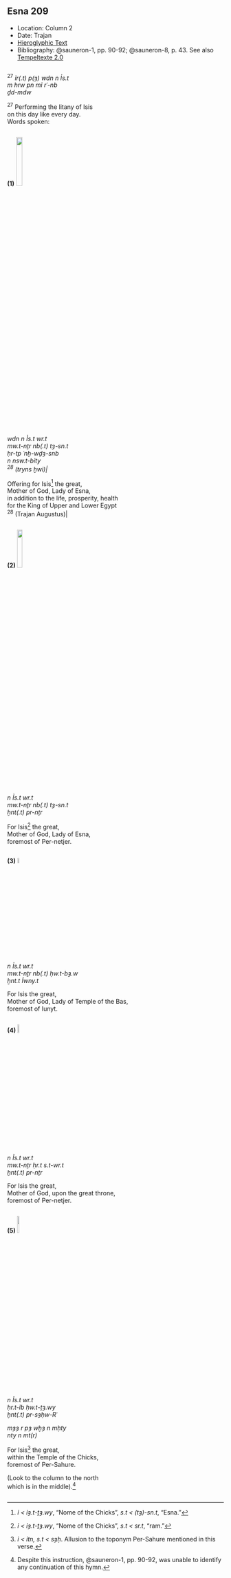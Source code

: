 ## Esna 209 {-}  
  
<style>  
  
  .col2 {  
    columns: 2 320px;         /* number of columns and width in pixels*/  
    -webkit-columns: 2 320px; /* chrome, safari */  
    -moz-columns: 2 320px;    /* firefox */  
    -webkit-column-break-inside: avoid;  
    -page-break-inside: avoid;  
    -break-inside: avoid;  
  }  
  
</style>  

- Location: Column 2
- Date: Trajan
- [Hieroglyphic Text](https://www.ifao.egnet.net/uploads/publications/enligne/Temples-Esna003.pdf#page=85){target="_blank"}  
- Bibliography: @sauneron-1, pp. 90-92; @sauneron-8, p. 43. See also [Tempeltexte 2.0](http://www.tempeltexte.uni-tuebingen.de/portal/#/text-detail/925){target="_blank"} 


<div class="col2">  

^27^ *ỉr(.t) p(ȝ) wdn n Ỉs.t   *  
*m hrw pn mỉ rʿ-nb  *  
*ḏd-mdw  *  
  
^27^ Performing the litany of Isis  
on this day like every day.  
Words spoken:  

</div>

**(1)** ![](./images/209_27a.png){width=17%}  

<div class="col2">

*wdn n Ỉs.t wr.t  *  
*mw.t-nṯr nb(.t) tȝ-sn.t  *  
*ḥr-tp ʿnḫ-wḏȝ-snb  *  
*n nsw.t-bỉty  *  
*^28^ (tryns ḫwỉ)|  *  
  
Offering for Isis[^fn-209-1] the great,  
Mother of God, Lady of Esna,  
in addition to the life, prosperity, health    
for the King of Upper and Lower Egypt  
^28^ (Trajan Augustus)|  

</div>

[^fn-209-1]: *ỉ < ỉȝ.t-ṯȝ.wy*, "Nome of the Chicks", *s.t < (tȝ)-sn.t*, "Esna."

**(2)** ![](./images/209_28a.png){width=15%}  

<div class="col2">

*n Ỉs.t wr.t  *  
*mw.t-nṯr nb(.t) tȝ-sn.t  *  
*ḫnt(.t) pr-nṯr  *  
  
For Isis[^fn-209-2] the great,  
Mother of God, Lady of Esna,  
foremost of Per-netjer.  

</div>

[^fn-209-2]: *ỉ < ỉȝ.t-ṯȝ.wy*, "Nome of the Chicks", *s.t < sr.t*, "ram."

**(3)** ![](./images/209_28_3.png){width=5.5%}  

<div class="col2">

*n Ỉs.t wr.t  *  
*mw.t-nṯr nb(.t) ḥw.t-bȝ.w  *  
*ḫnt.t Ỉwny.t  *  
  
For Isis the great,  
Mother of God, Lady of Temple of the Bas,  
foremost of Iunyt.  

</div>

**(4)** ![](./images/209_28_4.png){width=7%}  

<div class="col2">

*n Ỉs.t wr.t  *   
*mw.t-nṯr ḥr.t s.t-wr.t  *  
*ḫnt(.t) pr-nṯr  *  
  
For Isis the great,  
Mother of God, upon the great throne,  
foremost of Per-netjer.

</div>


**(5)** ![](./images/209_28_5.png){width=10%}  

<div class="col2">

*n Ỉs.t wr.t  *  
*ḥr.t-ỉb ḥw.t-ṯȝ.wy  *  
*ḫnt(.t) pr-sȝḥw-Rʿ   *  
    
*mȝȝ r pȝ wḫȝ n mḥty  *  
*nty n mt(r)  *  
  
For Isis[^fn-209-5] the great,  
within the Temple of the Chicks,  
foremost of Per-Sahure.  
  
(Look to the column to the north  
which is in the middle).[^fn-209-0]  


</div>

[^fn-209-5]: *ỉ < ỉtn, s.t < sȝḥ*. Allusion to the toponym Per-Sahure mentioned in this verse.
[^fn-209-0]: Despite this instruction, @sauneron-1, pp. 90-92, was unable to identify any continuation of this hymn.